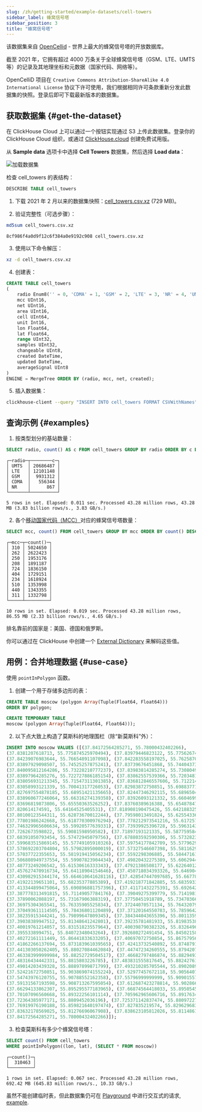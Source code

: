 ```yaml
---
slug: /zh/getting-started/example-datasets/cell-towers
sidebar_label: 蜂窝信号塔
sidebar_position: 3
title: "蜂窝信号塔"
---
```



该数据集来自 [OpenCellid](https://www.opencellid.org/) - 世界上最大的蜂窝信号塔的开放数据库。

截至 2021 年，它拥有超过 4000 万条关于全球蜂窝信号塔（GSM、LTE、UMTS 等）的记录及其地理坐标和元数据（国家代码、网络等）。

OpenCelliD 项目在 `Creative Commons Attribution-ShareAlike 4.0 International License` 协议下许可使用，我们根据相同许可条款重新分发此数据集的快照。登录后即可下载最新版本的数据集。


## 获取数据集 {#get-the-dataset}

<Tabs groupId="deployMethod">
<TabItem value="serverless" label="ClickHouse Cloud" default>

在 ClickHouse Cloud 上可以通过一个按钮实现通过 S3 上传此数据集。登录你的 ClickHouse Cloud 组织，或通过 [ClickHouse.cloud](https://clickhouse.cloud) 创建免费试用版。<ActionsMenu menu="Load Data" />

从 **Sample data** 选项卡中选择 **Cell Towers** 数据集，然后选择 **Load data**：

![加载数据集](@site/docs/_snippets/images/cloud-load-data-sample.png)

检查 cell_towers 的表结构：

```sql 
DESCRIBE TABLE cell_towers 
```

<SQLConsoleDetail />

</TabItem>
<TabItem value="selfmanaged" label="Self-managed">

1. 下载 2021 年 2 月以来的数据集快照：[cell_towers.csv.xz](https://datasets.clickhouse.com/cell_towers.csv.xz) (729 MB)。

2. 验证完整性（可选步骤）：

```bash 
md5sum cell_towers.csv.xz 
```

```response 
8cf986f4a0d9f12c6f384a0e9192c908 cell_towers.csv.xz 
```

3. 使用以下命令解压：

```bash 
xz -d cell_towers.csv.xz 
```

4. 创建表：

```sql
CREATE TABLE cell_towers
(
    radio Enum8('' = 0, 'CDMA' = 1, 'GSM' = 2, 'LTE' = 3, 'NR' = 4, 'UMTS' = 5),
    mcc UInt16,
    net UInt16,
    area UInt16,
    cell UInt64,
    unit Int16,
    lon Float64,
    lat Float64,
    range UInt32,
    samples UInt32,
    changeable UInt8,
    created DateTime,
    updated DateTime,
    averageSignal UInt8
)
ENGINE = MergeTree ORDER BY (radio, mcc, net, created);
```

5. 插入数据集：

```bash 
clickhouse-client --query "INSERT INTO cell_towers FORMAT CSVWithNames" < cell_towers.csv 
```

</TabItem>
</Tabs>

## 查询示例 {#examples}

1. 按类型划分的基站数量：

```sql
SELECT radio, count() AS c FROM cell_towers GROUP BY radio ORDER BY c DESC
```
```response
┌─radio─┬────────c─┐
│ UMTS  │ 20686487 │
│ LTE   │ 12101148 │
│ GSM   │  9931312 │
│ CDMA  │   556344 │
│ NR    │      867 │
└───────┴──────────┘

5 rows in set. Elapsed: 0.011 sec. Processed 43.28 million rows, 43.28 MB (3.83 billion rows/s., 3.83 GB/s.)
```

2. 各个[移动国家代码（MCC）](https://en.wikipedia.org/wiki/Mobile_country_code)对应的蜂窝信号塔数量：

```sql
SELECT mcc, count() FROM cell_towers GROUP BY mcc ORDER BY count() DESC LIMIT 10
```
```response
┌─mcc─┬─count()─┐
│ 310 │ 5024650 │
│ 262 │ 2622423 │
│ 250 │ 1953176 │
│ 208 │ 1891187 │
│ 724 │ 1836150 │
│ 404 │ 1729151 │
│ 234 │ 1618924 │
│ 510 │ 1353998 │
│ 440 │ 1343355 │
│ 311 │ 1332798 │
└─────┴─────────┘

10 rows in set. Elapsed: 0.019 sec. Processed 43.28 million rows, 86.55 MB (2.33 billion rows/s., 4.65 GB/s.)
```

排名靠前的国家是：美国、德国和俄罗斯。

你可以通过在 ClickHouse 中创建一个 [External Dictionary](../../sql-reference/dictionaries/external-dictionaries/external-dicts.md) 来解码这些值。

## 用例：合并地理数据 {#use-case}

使用 `pointInPolygon` 函数。

1. 创建一个用于存储多边形的表：

<Tabs groupId="deployMethod">
<TabItem value="serverless" label="ClickHouse Cloud" default>

```sql
CREATE TABLE moscow (polygon Array(Tuple(Float64, Float64)))
ORDER BY polygon;
```

</TabItem>
<TabItem value="selfmanaged" label="Self-managed">

```sql
CREATE TEMPORARY TABLE
moscow (polygon Array(Tuple(Float64, Float64)));
```

</TabItem>
</Tabs>

2. 以下点大致上构造了莫斯科的地理围栏（除“新莫斯科”外）：

```sql
INSERT INTO moscow VALUES ([(37.84172564285271, 55.78000432402266),
(37.8381207618713, 55.775874525970494), (37.83979446823122, 55.775626746008065), (37.84243326983639, 55.77446586811748), (37.84262672750849, 55.771974101091104), (37.84153238623039, 55.77114545193181), (37.841124690460184, 55.76722010265554),
(37.84239076983644, 55.76654891107098), (37.842283558197025, 55.76258709833121), (37.8421759312134, 55.758073999993734), (37.84198330422974, 55.75381499999371), (37.8416827275085, 55.749277102484484), (37.84157576190186, 55.74794544108413),
(37.83897929098507, 55.74525257875241), (37.83739676451868, 55.74404373042019), (37.838732481460525, 55.74298009816793), (37.841183997352545, 55.743060321833575), (37.84097476190185, 55.73938799999373), (37.84048155819702, 55.73570799999372),
(37.840095812164286, 55.73228210777237), (37.83983814285274, 55.73080491981639), (37.83846476321406, 55.729799917464675), (37.83835745269769, 55.72919751082619), (37.838636380279524, 55.72859509486539), (37.8395161005249, 55.727705075632784),
(37.83897964285276, 55.722727886185154), (37.83862557539366, 55.72034817326636), (37.83559735744853, 55.71944437307499), (37.835370708803126, 55.71831419154461), (37.83738169402022, 55.71765218986692), (37.83823396494291, 55.71691750159089),
(37.838056931213345, 55.71547311301385), (37.836812846557606, 55.71221445615604), (37.83522525396725, 55.709331054395555), (37.83269301586908, 55.70953687463627), (37.829667367706236, 55.70903403789297), (37.83311126588435, 55.70552351822608),
(37.83058993121339, 55.70041317726053), (37.82983872750851, 55.69883771404813), (37.82934501586913, 55.69718947487017), (37.828926414016685, 55.69504441658371), (37.82876530422971, 55.69287499999378), (37.82894754100031, 55.690759754047335),
(37.827697554878185, 55.68951421135665), (37.82447346292115, 55.68965045405069), (37.83136543914793, 55.68322046195302), (37.833554015869154, 55.67814012759211), (37.83544184655761, 55.67295011628339), (37.837480388885474, 55.6672498719639),
(37.838960677246064, 55.66316274139358), (37.83926093121332, 55.66046999999383), (37.839025050262435, 55.65869897264431), (37.83670784390257, 55.65794084879904), (37.835656529083245, 55.65694309303843), (37.83704060449217, 55.65689306460552),
(37.83696819873806, 55.65550363526252), (37.83760389616388, 55.65487847246661), (37.83687972750851, 55.65356745541324), (37.83515216004943, 55.65155951234079), (37.83312418518067, 55.64979413590619), (37.82801726983639, 55.64640836412121),
(37.820614174591, 55.64164525405531), (37.818908190475426, 55.6421883258084), (37.81717543386075, 55.64112490388471), (37.81690987037274, 55.63916106913107), (37.815099354492155, 55.637925371757085), (37.808769150787356, 55.633798276884455),
(37.80100123544311, 55.62873670012244), (37.79598013491824, 55.62554336109055), (37.78634567724606, 55.62033499605651), (37.78334147619623, 55.618768681480326), (37.77746201055901, 55.619855533402706), (37.77527329626457, 55.61909966711279),
(37.77801986242668, 55.618770300976294), (37.778212973541216, 55.617257701952106), (37.77784818518065, 55.61574504433011), (37.77016867724609, 55.61148576294007), (37.760191219573976, 55.60599579539028), (37.75338926983641, 55.60227892751446),
(37.746329965606634, 55.59920577639331), (37.73939925396728, 55.59631430313617), (37.73273665739439, 55.5935318803559), (37.7299954450912, 55.59350760316188), (37.7268679946899, 55.59469840523759), (37.72626726983634, 55.59229549697373),
(37.7262673598022, 55.59081598950582), (37.71897193121335, 55.5877595845419), (37.70871550793456, 55.58393177431724), (37.700497489410374, 55.580917323756644), (37.69204305026244, 55.57778089778455), (37.68544477378839, 55.57815154690915),
(37.68391050793454, 55.57472945079756), (37.678803592590306, 55.57328235936491), (37.6743402539673, 55.57255251445782), (37.66813862698363, 55.57216388774464), (37.617927457672096, 55.57505691895805), (37.60443099999999, 55.5757737568051),
(37.599683515869145, 55.57749105910326), (37.59754177842709, 55.57796291823627), (37.59625834786988, 55.57906686095235), (37.59501783265684, 55.57746616444403), (37.593090671936025, 55.57671634534502), (37.587018007904, 55.577944600233785),
(37.578692203704804, 55.57982895000019), (37.57327546607398, 55.58116294118248), (37.57385012109279, 55.581550362779), (37.57399562266922, 55.5820107079112), (37.5735356072979, 55.58226289171689), (37.57290393054962, 55.582393529795155),
(37.57037722355653, 55.581919415056234), (37.5592298306885, 55.584471614867844), (37.54189249206543, 55.58867650795186), (37.5297256269836, 55.59158133551745), (37.517837865081766, 55.59443656218868), (37.51200186508174, 55.59635625174229),
(37.506808949737554, 55.59907823904434), (37.49820432275389, 55.6062944994944), (37.494406071441674, 55.60967103463367), (37.494760001358024, 55.61066689753365), (37.49397137107085, 55.61220931698269), (37.49016528606031, 55.613417718449064),
(37.48773249206542, 55.61530616333343), (37.47921386508177, 55.622640129112334), (37.470652153442394, 55.62993723476164), (37.46273446298218, 55.6368075123157), (37.46350692265317, 55.64068225239439), (37.46050283203121, 55.640794546982576),
(37.457627470916734, 55.64118904154646), (37.450718034393326, 55.64690488145138), (37.44239252645875, 55.65397824729769), (37.434587576721185, 55.66053543155961), (37.43582144975277, 55.661693766520735), (37.43576786245721, 55.662755031737014),
(37.430982915344174, 55.664610641628116), (37.428547447097685, 55.66778515273695), (37.42945134592044, 55.668633314343566), (37.42859571562949, 55.66948145750025), (37.4262836402282, 55.670813882451405), (37.418709037048295, 55.6811141674414),
(37.41922139651101, 55.68235377885389), (37.419218771842885, 55.68359335082235), (37.417196501327446, 55.684375235224735), (37.41607020370478, 55.68540557585352), (37.415640857147146, 55.68686637150793), (37.414632153442334, 55.68903015131686),
(37.413344899475064, 55.690896881757396), (37.41171432275391, 55.69264232162232), (37.40948282275393, 55.69455101638112), (37.40703674603271, 55.69638690385348), (37.39607169577025, 55.70451821283731), (37.38952706878662, 55.70942491932811),
(37.387778313491815, 55.71149057784176), (37.39049275399779, 55.71419814298992), (37.385557272491454, 55.7155489617061), (37.38388335714726, 55.71849856042102), (37.378368238098155, 55.7292763261685), (37.37763597123337, 55.730845879211614),
(37.37890062088197, 55.73167906388319), (37.37750451918789, 55.734703664681774), (37.375610832015965, 55.734851959522246), (37.3723813571472, 55.74105626086403), (37.37014935714723, 55.746115620904355), (37.36944173016362, 55.750883999993725),
(37.36975304365541, 55.76335905525834), (37.37244070571134, 55.76432079697595), (37.3724259757175, 55.76636979670426), (37.369922155757884, 55.76735417953104), (37.369892695770275, 55.76823419316575), (37.370214730163575, 55.782312184391266),
(37.370493611114505, 55.78436801120489), (37.37120164550783, 55.78596427165359), (37.37284851456452, 55.7874378183096), (37.37608325135799, 55.7886695054807), (37.3764587460632, 55.78947647305964), (37.37530000265506, 55.79146512926804),
(37.38235915344241, 55.79899647809345), (37.384344043655396, 55.80113596939471), (37.38594269577028, 55.80322699999366), (37.38711208598329, 55.804919036911976), (37.3880239841309, 55.806610999993666), (37.38928977249147, 55.81001864976979),
(37.39038389947512, 55.81348641242801), (37.39235781481933, 55.81983538336746), (37.393709457672124, 55.82417822811877), (37.394685720901464, 55.82792275755836), (37.39557615344238, 55.830447148154136), (37.39844478226658, 55.83167107969975),
(37.40019761214057, 55.83151823557964), (37.400398790382326, 55.83264967594742), (37.39659544313046, 55.83322180909622), (37.39667059524539, 55.83402792148566), (37.39682089947515, 55.83638877400216), (37.39643489154053, 55.83861656112751),
(37.3955338994751, 55.84072348043264), (37.392680272491454, 55.84502158126453), (37.39241188227847, 55.84659117913199), (37.392529730163616, 55.84816071336481), (37.39486835714723, 55.85288092980303), (37.39873052645878, 55.859893456073635),
(37.40272161111449, 55.86441833633205), (37.40697072750854, 55.867579567544375), (37.410007082016016, 55.868369880337), (37.4120992989502, 55.86920843741314), (37.412668021163924, 55.87055369615854), (37.41482461111453, 55.87170587948249),
(37.41862266137694, 55.873183961039565), (37.42413732540892, 55.874879126654704), (37.4312182698669, 55.875614937236705), (37.43111093783558, 55.8762723478417), (37.43332105622856, 55.87706546369396), (37.43385747619623, 55.87790681284802),
(37.441303050262405, 55.88027084462084), (37.44747234260555, 55.87942070143253), (37.44716141796871, 55.88072960917233), (37.44769797085568, 55.88121221323979), (37.45204320500181, 55.882080694420715), (37.45673176190186, 55.882346110794586),
(37.463383999999984, 55.88252729504517), (37.46682797486874, 55.88294937719063), (37.470014457672086, 55.88361266759345), (37.47751410450743, 55.88546991372396), (37.47860317658232, 55.88534929207307), (37.48165826025772, 55.882563306475106),
(37.48316434442331, 55.8815803226785), (37.483831555817645, 55.882427612793315), (37.483182967125686, 55.88372791409729), (37.483092277908824, 55.88495581062434), (37.4855716508179, 55.8875561994203), (37.486440636245746, 55.887827444039566),
(37.49014203439328, 55.88897899871799), (37.493210285705544, 55.890208937135604), (37.497512451065035, 55.891342397444696), (37.49780744510645, 55.89174030252967), (37.49940333499519, 55.89239745507079), (37.50018383334346, 55.89339220941865),
(37.52421672750851, 55.903869074155224), (37.52977457672118, 55.90564076517974), (37.53503220370484, 55.90661661218259), (37.54042858064267, 55.90714113744566), (37.54320461007303, 55.905645048442985), (37.545686966066306, 55.906608607018505),
(37.54743976120755, 55.90788552162358), (37.55796999999999, 55.90901557907218), (37.572711542327866, 55.91059395704873), (37.57942799999998, 55.91073854155573), (37.58502865872187, 55.91009969268444), (37.58739968913264, 55.90794809960554),
(37.59131567193598, 55.908713267595054), (37.612687423278814, 55.902866854295375), (37.62348079629517, 55.90041967242986), (37.635797880950896, 55.898141151686396), (37.649487626983664, 55.89639275532968), (37.65619302513125, 55.89572360207488),
(37.66294133862307, 55.895295577183965), (37.66874564418033, 55.89505457604897), (37.67375601586915, 55.89254677027454), (37.67744661901856, 55.8947775867987), (37.688347, 55.89450045676125), (37.69480554232789, 55.89422926332761),
(37.70107096560668, 55.89322256101114), (37.705962965606716, 55.891763491662616), (37.711885134918205, 55.889110234998974), (37.71682005026245, 55.886577568759876), (37.7199315476074, 55.88458159806678), (37.72234560316464, 55.882281005794134),
(37.72364385977171, 55.8809452036196), (37.725371142837474, 55.8809722706006), (37.727870902099546, 55.88037213862385), (37.73394330422971, 55.877941504088696), (37.745339592590376, 55.87208120378722), (37.75525267724611, 55.86703807949492),
(37.76919976190188, 55.859821640197474), (37.827835219574, 55.82962968399116), (37.83341438888553, 55.82575289922351), (37.83652584655761, 55.82188784027888), (37.83809213491821, 55.81612575504693), (37.83605359521481, 55.81460347077685),
(37.83632178569025, 55.81276696067908), (37.838623105812026, 55.811486181656385), (37.83912198147584, 55.807329380532785), (37.839079078033414, 55.80510270463816), (37.83965844708251, 55.79940712529036), (37.840581150787344, 55.79131399999368),
(37.84172564285271, 55.78000432402266)]);
```

3. 检查莫斯科有多少个蜂窝信号塔：

```sql
SELECT count() FROM cell_towers
WHERE pointInPolygon((lon, lat), (SELECT * FROM moscow))
```
```response
┌─count()─┐
│  310463 │
└─────────┘

1 rows in set. Elapsed: 0.067 sec. Processed 43.28 million rows, 692.42 MB (645.83 million rows/s., 10.33 GB/s.)
```

虽然不能创建临时表，但此数据集仍可在 [Playground](https://sql.clickhouse.com) 中进行交互式的请求, [example](https://sql.clickhouse.com?query_id=UV8M4MAGS2PWAUOAYAAARM).

